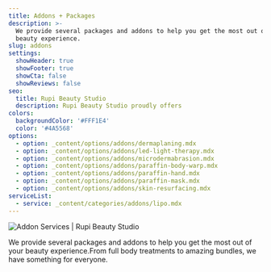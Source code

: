 ```yaml
---
title: Addons + Packages
description: >-
  We provide several packages and addons to help you get the most out of your
  beauty experience.
slug: addons
settings:
  showHeader: true
  showFooter: true
  showCta: false
  showReviews: false
seo:
  title: Rupi Beauty Studio
  description: Rupi Beauty Studio proudly offers
colors:
  backgroundColor: '#FFF1E4'
  color: '#4A5568'
options:
  - option: _content/options/addons/dermaplaning.mdx
  - option: _content/options/addons/led-light-therapy.mdx
  - option: _content/options/addons/microdermabrasion.mdx
  - option: _content/options/addons/paraffin-body-warp.mdx
  - option: _content/options/addons/paraffin-hand.mdx
  - option: _content/options/addons/paraffin-mask.mdx
  - option: _content/options/addons/skin-resurfacing.mdx
serviceList:
  - service: _content/categories/addons/lipo.mdx
---
```


![Addon Services | Rupi Beauty Studio](/uploads/people/woman-wavy-hair.webp "Addon Services | Rupi Beauty Studio")

We provide several packages and addons to help you get the most out of your beauty experience.From full body treatments to amazing bundles, we have something for everyone.
